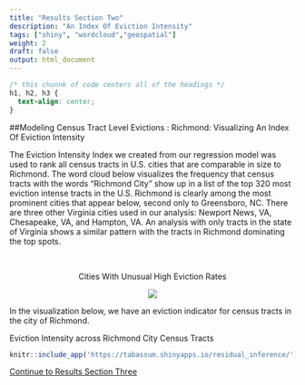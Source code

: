 ```yaml
---
title: "Results Section Two"
description: "An Index Of Eviction Intensity"
tags: ["shiny", "wordcloud","geospatial"]
weight: 2
draft: false
output: html_document
---
```


```css
/* this chunnk of code centers all of the headings */
h1, h2, h3 {
  text-align: center;
}
```

##Modeling Census Tract Level Evictions : Richmond: Visualizing An Index Of Eviction Intensity

The Eviction Intensity Index we created from our regression model was used to rank all census tracts in U.S. cities that are comparable in size to Richmond. The word cloud below visualizes the frequency that census tracts with the words “Richmond City” show up in a list of the top 320 most eviction intense tracts in the U.S. Richmond is clearly among the most prominent cities that appear below, second only to Greensboro, NC. There are three other Virginia cities used in our analysis: Newport News, VA, Chesapeake, VA, and Hampton, VA. An analysis with only tracts in the state of Virginia shows a similar pattern with the tracts in Richmond dominating the top spots.

<br>
  
<center>
Cities With Unusual High Eviction Rates


![](../Richmond.Eviction.WordCloud.png)
</center>

In the visualization below, we have an eviction indicator for census tracts in the city of Richmond.

Eviction Intensity across Richmond City Census Tracts
```r
knitr::include_app('https://tabassum.shinyapps.io/residual_inference/')
```

[Continue to Results Section Three](https://boya66.github.io/Richmond_website/findings/results-section-three/)
